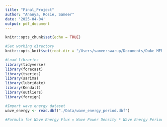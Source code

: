 ```yaml
---
title: "Final_Project"
author: "Ananya, Rosie, Sameer"
date: '2025-04-04'
output: pdf_document
---
```


```r
knitr::opts_chunk$set(echo = TRUE)

#Set working directory
knitr::opts_knit$set(root.dir = "/Users/sameerswarup/Documents/Duke MEM Classes/Spring 2025/Time Series Analysis for Energy/RStudio Outputs/Final_Project")
```

```r
#Load libraries
library(tidyverse)
library(forecast)
library(tseries)
library(sarima)
library(lubridate)
library(Kendall)
library(outliers)
library(foreign)
```

```r
#Import wave energy dataset
wave_energy <- read.dbf("./Data/wave_energy_period.dbf")
```

```r
#Formula for Wave Energy Flux = Wave Power Density * Wave Energy Period

```

